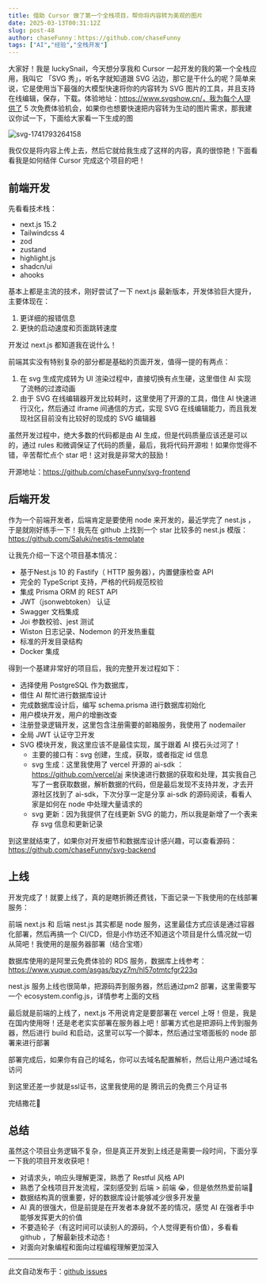 ```yaml
---
title: 借助 Cursor 做了第一个全栈项目，帮你将内容转为美观的图片
date: 2025-03-13T00:31:12Z
slug: post-48
author: chaseFunny：https://github.com/chaseFunny
tags: ["AI","经验","全栈开发"]
---
```



大家好！我是 luckySnail，今天想分享我和 Cursor 一起开发的我的第一个全栈应用，我叫它 「SVG 秀」，听名字就知道跟 SVG 沾边，那它是干什么的呢？简单来说，它是使用当下最强的大模型快速将你的内容转为 SVG 图片的工具，并且支持在线编辑，保存，下载。体验地址：https://www.svgshow.cn/，我为每个人提供了 5 次免费体验机会，如果你也想要快速把内容转为生动的图片需求，那我建议你试一下，下面给大家看一下生成的图

![svg-1741793264158](https://blog-1304565468.cos.ap-shanghai.myqcloud.com/work/svg-1741793264158.png)

我仅仅是将内容上传上去，然后它就给我生成了这样的内容，真的很惊艳！下面看看我是如何结伴 Cursor 完成这个项目的吧！

## 前端开发

先看看技术栈：

- next.js 15.2
- Tailwindcss 4
- zod
- zustand
- highlight.js
- shadcn/ui
- ahooks

基本上都是主流的技术，刚好尝试了一下 next.js 最新版本，开发体验巨大提升，主要体现在：

1. 更详细的报错信息
2. 更快的启动速度和页面跳转速度

开发过 next.js 都知道我在说什么！

前端其实没有特别复杂的部分都是基础的页面开发，值得一提的有两点：

1. 在 svg 生成完成转为 UI 渲染过程中，直接切换有点生硬，这里借住 AI 实现了流畅的过渡动画
2. 由于 SVG 在线编辑器开发比较耗时，这里使用了开源的工具，借住 AI 快速进行汉化，然后通过 iframe 间通信的方式，实现 SVG 在线编辑能力，而且我发现社区目前没有比较好的现成的 SVG 编辑器

虽然开发过程中，绝大多数的代码都是由 AI 生成，但是代码质量应该还是可以的，通过 rules 和微调保证了代码的质量，最后，我将代码开源啦！如果你觉得不错，辛苦帮忙点个 star 吧！这对我是非常大的鼓励！

开源地址：https://github.com/chaseFunny/svg-frontend

## 后端开发

作为一个前端开发者，后端肯定是要使用 node 来开发的，最近学完了 nest.js ，于是就刚好练手一下！我先在 github 上找到一个 star 比较多的 nest.js 模版：https://github.com/Saluki/nestjs-template

让我先介绍一下这个项目基本情况：

- 基于Nest.js 10 的 Fastify（ HTTP 服务器），内置健康检查 API
- 完全的 TypeScript 支持，严格的代码规范校验 
- 集成 Prisma ORM 的 REST API
- JWT（jsonwebtoken） 认证
- Swagger 文档集成
- Joi 参数校验、jest 测试
- Wiston 日志记录、Nodemon 的开发热重载
- 标准的开发目录结构
- Docker 集成

得到一个基建非常好的项目后，我的完整开发过程如下：

- 选择使用 PostgreSQL 作为数据库，
- 借住 AI 帮忙进行数据库设计
- 完成数据库设计后，编写 schema.prisma 进行数据库初始化
- 用户模块开发，用户的增删改查
- 注册登录逻辑开发，这里包含注册需要的邮箱服务，我使用了 nodemailer
- 全局 JWT 认证守卫开发
- SVG 模块开发，我这里应该不是最佳实现，属于跟着 AI 摸石头过河了！
  - 主要的接口有：svg 创建，生成，获取，或者指定 id 信息
  - svg 生成：这里我使用了 vercel 开源的 ai-sdk ：https://github.com/vercel/ai 来快速进行数据的获取和处理，其实我自己写了一套获取数据，解析数据的代码，但是最后发现不支持并发，才去开源社区找到了 ai-sdk，下次分享一定是分享 ai-sdk 的源码阅读，看看人家是如何在 node 中处理大量请求的
  - svg 更新：因为我提供了在线更新 SVG 的能力，所以我是新增了一个表来存 svg 信息和更新记录

到这里就结束了，如果你对开发细节和数据库设计感兴趣，可以查看源码：https://github.com/chaseFunny/svg-backend

## 上线

开发完成了！就要上线了，真的是瞎折腾还费钱，下面记录一下我使用的在线部署服务：

前端 next.js 和 后端 nest.js 其实都是 node 服务，这里最佳方式应该是通过容器化部署，然后再搞一个 CI/CD，但是小作坊还不知道这个项目是什么情况就一切从简吧！我使用的是服务器部署（结合宝塔）

数据库使用的是阿里云免费体验的 RDS 服务，数据库上线参考：https://www.yuque.com/asgas/bzyz7m/hl57otmtcfgr223q

nest.js 服务上线也很简单，把源码弄到服务器，然后通过pm2 部署，这里需要写一个 ecosystem.config.js，详情参考上面的文档

最后就是前端的上线了，next.js 不用说肯定是要部署在 vercel 上呀！但是，我是在国内使用呀！还是老老实实部署在服务器上吧！部署方式也是把源码上传到服务器，然后进行 build 和启动，这里可以写一个脚本，然后通过宝塔面板的 node 部署来进行部署

部署完成后，如果你有自己的域名，你可以去域名配置解析，然后让用户通过域名访问

到这里还差一步就是ssl证书，这里我使用的是 腾讯云的免费三个月证书

完结撒花🎉

## 总结

虽然这个项目业务逻辑不复杂，但是真正开发到上线还是需要一段时间，下面分享一下我的项目开发收获吧！

- 对请求头，响应头理解更深，熟悉了 Restful 风格  API
- 熟悉了全栈项目开发流程，深刻感受到 后端 > 前端 😭，但是依然热爱前端🩷
- 数据结构真的很重要，好的数据库设计能够减少很多开发量
- AI 真的很强大，但是前提是在开发者本身就不差的情况，感觉 AI 在强者手中能够发挥更大的价值
- 不要造轮子（有这时间可以读别人的源码，个人觉得更有价值），多看看 github ，了解最新技术动态！
- 对面向对象编程和面向过程编程理解更加深入



---
此文自动发布于：<a href="https://github.com/coderPerseus/blog/issues/48" target="_blank">github issues</a>
